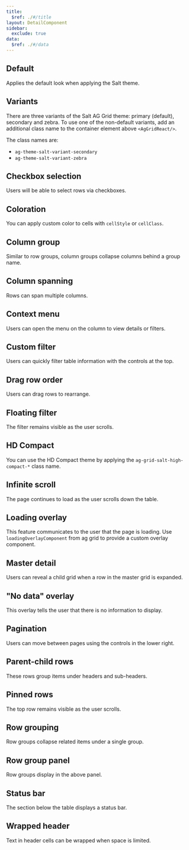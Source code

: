 ```yaml
---
title:
  $ref: ./#/title
layout: DetailComponent
sidebar:
  exclude: true
data:
  $ref: ./#/data
---
```


<AGThemeProvider>
<LivePreviewControls>
<LivePreview componentName="ag-grid-theme" exampleName="Default" >

## Default

Applies the default look when applying the Salt theme.

</LivePreview>

<LivePreview componentName="ag-grid-theme" exampleName="Variants" >

## Variants

There are three variants of the Salt AG Grid theme: primary (default), secondary and zebra. To use one of the non-default variants, add an additional class name to the container element above `<AgGridReact/>`.

The class names are:

- `ag-theme-salt-variant-secondary`
- `ag-theme-salt-variant-zebra`

</LivePreview>

<LivePreview componentName="ag-grid-theme" exampleName="CheckboxSelection" >

## Checkbox selection

Users will be able to select rows via checkboxes.

</LivePreview>
<LivePreview componentName="ag-grid-theme" exampleName="Coloration" >

## Coloration

You can apply custom color to cells with `cellStyle` or `cellClass`.

</LivePreview>

<LivePreview componentName="ag-grid-theme" exampleName="ColumnGroup" >

## Column group

Similar to row groups, column groups collapse columns behind a group name.

</LivePreview>
<LivePreview componentName="ag-grid-theme" exampleName="ColumnSpanning" >

## Column spanning

Rows can span multiple columns.

</LivePreview>
<LivePreview componentName="ag-grid-theme" exampleName="ContextMenu" >

## Context menu

Users can open the menu on the column to view details or filters.

</LivePreview>
<LivePreview componentName="ag-grid-theme" exampleName="CustomFilter" >

## Custom filter

Users can quickly filter table information with the controls at the top.

</LivePreview>

<LivePreview componentName="ag-grid-theme" exampleName="DragRowOrder" >

## Drag row order

Users can drag rows to rearrange.

</LivePreview>
<LivePreview componentName="ag-grid-theme" exampleName="FloatingFilter" >

## Floating filter

The filter remains visible as the user scrolls.

</LivePreview>
<LivePreview componentName="ag-grid-theme" exampleName="HDCompact" >

## HD Compact

You can use the HD Compact theme by applying the `ag-grid-salt-high-compact-*` class name.

</LivePreview>
<LivePreview componentName="ag-grid-theme" exampleName="InfiniteScroll" >

## Infinite scroll

The page continues to load as the user scrolls down the table.

</LivePreview>
<LivePreview componentName="ag-grid-theme" exampleName="LoadingOverlay" >

## Loading overlay

This feature communicates to the user that the page is loading. Use `loadingOverlayComponent`
from ag grid to provide a custom overlay component.

</LivePreview>
<LivePreview componentName="ag-grid-theme" exampleName="MasterDetail" >

## Master detail

Users can reveal a child grid when a row in the master grid is expanded.

</LivePreview>
<LivePreview componentName="ag-grid-theme" exampleName="NoDataOverlay" >

## "No data" overlay

This overlay tells the user that there is no information to display.

</LivePreview>
<LivePreview componentName="ag-grid-theme" exampleName="Pagination" >

## Pagination

Users can move between pages using the controls in the lower right.

</LivePreview>
<LivePreview componentName="ag-grid-theme" exampleName="ParentChildRows" >

## Parent-child rows

These rows group items under headers and sub-headers.

</LivePreview>
<LivePreview componentName="ag-grid-theme" exampleName="PinnedRows" >

## Pinned rows

The top row remains visible as the user scrolls.

</LivePreview>
<LivePreview componentName="ag-grid-theme" exampleName="RowGrouping" >

## Row grouping

Row groups collapse related items under a single group.

</LivePreview>
<LivePreview componentName="ag-grid-theme" exampleName="RowGroupPanel" >

## Row group panel

Row groups display in the above panel.

</LivePreview>
<LivePreview componentName="ag-grid-theme" exampleName="StatusBar" >

## Status bar

The section below the table displays a status bar.

</LivePreview>
<LivePreview componentName="ag-grid-theme" exampleName="WrappedHeader" >

## Wrapped header

Text in header cells can be wrapped when space is limited.

</LivePreview>
</LivePreviewControls>
</AGThemeProvider>
